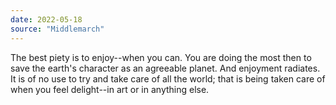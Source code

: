 ```yaml
---
date: 2022-05-18
source: "Middlemarch"
---
```


The best piety is to enjoy--when you can. You are doing the most then to save the earth's character as an agreeable planet. And enjoyment radiates. It is of no use to try and take care of all the world; that is being taken care of when you feel delight--in art or in anything else.
